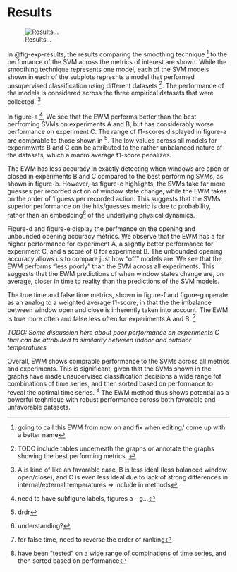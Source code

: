 # Results 

![Results...](temp_figs/exp_res.jpg){#fig-exp-results}

In @fig-exp-results, the results comparing the smoothing technique [^0] to the perfomance of the SVM across the metrics of interest are shown. While the smoothing technique represents one model, each of the SVM models shown in each of the subplots represnts a model that performed unsupervised classification using different datasets [^1]. The performance of the models is considered across the three empirical datasets that were collected. [^1*]

In figure-a [^2], We see that the EWM performs better than the best perfroming SVMs on experiments A and B, but has considerably worse performance on experiment C. The range of f1-scores displayed in figure-a are comprable to those shown in [^4]. The low values across all models for experimwnts B and C can be attributed to the rather unbalanced nature of the datasets, which a macro average f1-score penalizes.  

The EWM has less accuracy in exactly detecting when windows are open or closed in experiments B and C compared to the best performing SVMs, as shown in figure-b. However, as figure-c highlights, the SVMs take far more guesses per recorded action of window state change, while the EWM takes on the order of 1 guess per recorded action. This suggests that the SVMs superior performance on the hits/guesses metric is due to probability, rather than an embedding[^3] of the underlying physical dynamics.  

Figure-d and figure-e display the perfmance on the opening and unbounded opening accuracy metrics. We observe that the EWM has a far higher performance for experiment A, a slightly better performance for experiment C, and a score of 0 for experiment B. The unbounded opening accuracy allows us to compare just how "off" models are. We see that the EWM performs "less poorly" than the SVM across all experiments. This suggests that the EWM predictions of when window states change are, on average, closer in time to reality than the predictions of the SVM models. 

The true time and false time metrics, shown in figure-f and figure-g operate as an analog to a weighted average f1-score, in that the the imbalance between window open and close is inherently taken into account. The EWM is true more often and false less often for experiments A and B.  [^5]

 *TODO: Some discussion here about poor performance on experiments C that can be attributed to similarity between indoor and outdoor temperatures*

Overall, EWM shows comprable performance to the SVMs across all metrics and experiments. This is significant, given that the SVMs shown in the graphs have made unsupervised classification decisions a wide range fof combinations of time series, and then sorted based on performance to reveal the optimal time series. [^6] The EWM method thus shows potential as a powerful teqhnique with robust performance across both favorable and unfavorable datasets.



[^0]: going to call this EWM from now on and fix when editing/ come up with a better name
[^1]: TODO include tables underneath the graphs or annotate the graphs showing the best performing metrics..
[^2]: need to have subfigure labels, figures a - g...
[^3]: understanding? 
[^4]: drdr 
[^1*]: A is kind of like an favorable case, B is less ideal (less balanced window open/close), and C is even less ideal due to lack of strong differences in internal/external temperatures => include in methods
[^5]: for false time, need to reverse the order of ranking 
[^6]: have been "tested" on a wide range of combinations of time series, and then sorted based on performance